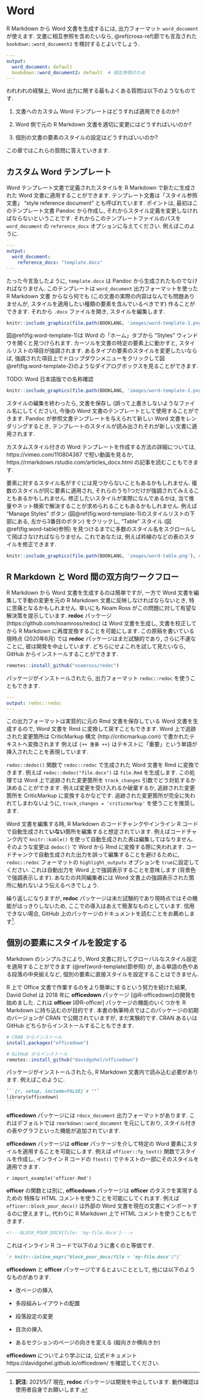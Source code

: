# Word {#word}

R Markdown から Word 文書を生成するには, 出力フォーマット `word_document` が使えます. 文書に相互参照を含めたいなら, \@ref(cross-ref)節でも言及された `bookdown::word_document2` を検討するとよいでしょう.

```yaml
---
output:
  word_document: default
  bookdown::word_document2: default  # 相互参照のため
---
```

われわれの経験上, Word 出力に関する最もよくある質問は以下のようなものです.

1. 文書へのカスタム Word テンプレートはどうすれば適用できるのか?

1. Word 側で元の R Markdown 文書を適切に変更にはどうすればいいのか?

1. 個別の文書の要素のスタイルの設定はどうすればいいのか?

この章ではこれらの質問に答えていきます.

## カスタム Word テンプレート {#word-template}

Word テンプレート文書\index{てんぷれーと@テンプレート!Word}で定義されたスタイルを R Markdown で新たに生成された Word 文書に適用することができます. テンプレート文書は「スタイル参照文書」 "style reference document" とも呼ばれています. ポイントは, 最初はこのテンプレート文書 Pandoc から作成し, それからスタイル定義を変更しなければならないということです. それからこのテンプレートファイルのパスを `word_document`\index{しゅつりょくおぷしょん@出力オプション!reference\_docx} の `reference_docx` オプションに与えてください. 例えばこのように.

```yaml
---
output:
  word_document:
    reference_docx: "template.docx"
---
```

たった今言及したように, `template.docx` は Pandoc から生成されたものでなければなりません. このテンプレートは  `word_document` 出力フォーマットを使った R Markdown 文書 からなら何でも (この文書の実際の内容はなんでも問題ありませんが, スタイルを適用したい種類の要素を含んでいるべきです) 作ることができます. それから `.docx` ファイルを開き, スタイルを編集します.

```r
knitr::include_graphics(file.path(BOOKLANG, 'images/word-template-1.png'), dpi = NA)
```

図\@ref(fig:word-template-1)は Word の「ホーム」タブから "Styles" ウィンドウを開くと見つけられます. カーソルを文書の特定の要素上に動かすと, スタイルリストの項目が強調されます. あるタイプの要素のスタイルを変更したいならば, 強調された項目上でドロップダウンメニューをクリックして図\@ref(fig:word-template-2)のようなダイアログボックスを見ることができます.

TODO: Word 日本語版での名称確認

```r
knitr::include_graphics(file.path(BOOKLANG, 'images/word-template-2.png'), dpi = NA)
```

スタイルの編集を終わったら, 文書を保存し (誤って上書きしないようなファイル名にしてください), 今後の Word 文書のテンプレートとして使用することができます. Pandoc が参照文書テンプレートを与えられて新しい Word 文書をレンダリングするとき, テンプレートのスタイルが読み出されそれが新しい文書に適用されます.

カスタムスタイル付きの Word テンプレートを作成する方法の詳細については, https://vimeo.com/110804387 で短い動画を見るか, https://rmarkdown.rstudio.com/articles_docx.html の記事を読むこともできます.

要素に対するスタイル名がすぐには見つからないこともあるかもしれません. 複数のスタイルが同じ要素に適用され, それらのうち1つだけが強調されてみえることもあるかもしれません. 修正したいスタイルが実際になんであるかは, 当て推量やネット検索で解決することが求められることもあるかもしれません. 例えば "Manage Styles" ボタン (図\@ref(fig:word-template-1)のスタイルリストの下部にある, 左から3番目のボタン) をクリックし, "Table" スタイル (図\@ref(fig:word-table)参照) を見つけるまでに多数のスタイル名をスクロールして飛ばさなければならりません. これであなたは, 例えば枠線のなどの表のスタイルを修正できます.

```r
knitr::include_graphics(file.path(BOOKLANG, 'images/word-table.png'), dpi = NA)
```

## R Markdown と Word 間の双方向ワークフロー {#word-redoc}

R Markdown から Word 文書を生成する\index{Word!Rmdとの入出力}のは簡単ですが, 一方で Word 文書を編集して手動の変更を元の R Markdown 文書に反映しなければならないとき, 特に苦痛となるかもしれません. 幸いにも Noam Ross がこの問題に対して有望な解決策を提示しています. **redoc** パッケージ\index{R パッケージ!redoc} (https://github.com/noamross/redoc) は Word 文書を生成し, 文書を校正してから R Markdown に再度変換することを可能にします. この原稿を書いている現時点 (2020年6月) では **redoc** パッケージはまだ試験的であり, さらに不運なことに, 彼は開発を中止しています. どちらにせよこれを試して見たいなら, GitHub からインストールすることができます.

```r
remotes::install_github("noamross/redoc")
```

パッケージがインストールされたら, 出力フォーマット `redoc::redoc` を使うこともできます.

```yaml
---
output: redoc::redoc
---
```

この出力フォーマットは実質的に元の Rmd 文書を保存している Word 文書を生成するので, Word 文書を Rmd に変換して戻すこともできます. Word 上で追跡された変更箇所は CriticMarkup 構文\index{CriticMarkup} (http://criticmarkup.com) で書かれたテキストへ変換されます 例えば `{++ 重要 ++}` はテキストに「重要」という単語が挿入されたことを表現しています.

`redoc::dedoc()` 関数で `redoc::redoc` で生成された Word 文書を Rmd に変換できます. 例えば `redoc::dedoc("file.docx")` は `file.Rmd` を生成します. この処理では Word 上で追跡された変更箇所を `track_changes` 引数でどう対処するか決めることができます. 例えば変更を受け入れるか破棄するか, 追跡された変更箇所を CriticMarkup に変換するかなどです. 追跡された変更箇所が完全に失われてしまわないように, `track_changes = 'criticmarkup'` を使うことを推奨します.

Word 文書を編集する時, R Markdown のコードチャンクやインライン R コードで自動生成されて**いない**箇所を編集すると想定されています. 例えばコードチャンク内で `knitr::kable()` を使って自動生成された表は編集してはなりません. そのような変更は `dedoc()` で Word から Rmd に変換する際に失われます. コードチャンクで自動生成された出力を誤って編集することを避けるために, `redoc::redoc` フォーマットの  `highlight_outputs` オプションを `true`に設定してください. これは自動出力を Word 上で強調表示することを意味します (背景色で強調表示します). あなたの共同編集者には Word 文書上の強調表示された箇所に触れないよう伝えるべきでしょう.

繰り返しになりますが, **redoc** パッケージは未だ試験的であり現時点ではその機能がはっきりしないため, ここでの導入はあえて簡潔なものとしています. 信用できない場合, GitHub 上のパッケージのドキュメントを読むことをお薦めします^[**訳注**: 2021/5/7 現在, **redoc** パッケージは開発を中止しています. 動作確認は使用者自身でお願いします.].

## 個別の要素にスタイルを設定する {#word-officedown}

Markdown のシンプルさにより, Word 文書に対してグローバルなスタイル設定を適用することができます (\@ref(word-template)節参照) が, ある単語の色やある段落の中央揃えなど, 個別の要素に直接スタイルを設定することはできません.

R 上で Office 文書で作業するのをより簡単にするという努力を続けた結果, David Gohel は 2018 年に **officedown** パッケージ\index{R パッケージ!officedown} [@R-officedown]の開発を始めました. これは **officer**\index{R パッケージ!officer} [@R-officer] パッケージの機能のいくつかを R Markdown に持ち込むのが目的です. 本書の執筆時点ではこのパッケージの初期のバージョンが CRAN で公開されていますが, まだ実験的です. CRAN あるいは GitHub どちらからインストールすることもできます.

```r
# CRAN からインストール
install.packages("officedown")

# GitHub からインストール
remotes::install_github("davidgohel/officedown")
```

パッケージがインストールされたら, R Markdown 文書内で読み込む必要があります. 例えばこのように.

````md
```{r, setup, include=FALSE}`r ''`
library(officedown)
```
````

**officedown** パッケージには `rdocx_document` 出力フォーマットがあります. これはデフォルトでは `rmarkdown::word_document` を元にしており, スタイル付きの表やグラフといった機能が追加されています.

**officedown** パッケージは **officer** パッケージを介して特定の Word 要素にスタイルを適用することを可能にします. 例えば `officer::fp_text()` 関数でスタイルを作成し, インライン R コードの `ftext()` でテキストの一部にそのスタイルを適用できます.

`r import_example('officer.Rmd')`

**officer** の関数とは別に, **officedown** パッケージは **officer** のタスクを実現するための 特殊な HTML コメントを使うことを可能にしてくれます. 例えば `officer::block_pour_docx()` は外部の Word 文書を現在の文書にインポート\index{Word!外部文書のインポート}するのに使えますし, 代わりに R Markdown 上で HTML コメントを使うこともできます.

```html
<!---BLOCK_POUR_DOCX{file: 'my-file.docx'}--->
```

これはインライン R コードで以下のように書くのと等価です.

```md
`r knitr::inline_expr("block_pour_docx(file = 'my-file.docx')")`
```

**officedown** と **officer** パッケージでするとよいこととして, 他には以下のようなものがあります.

- 改ページの挿入

- 多段組みレイアウトの配置

- 段落設定の変更

- 目次の挿入

- あるセクションのページの向きを変える (縦向きか横向きか)

**officedown** についてより学ぶには, 公式ドキュメント https://davidgohel.github.io/officedown/ を確認してください.

